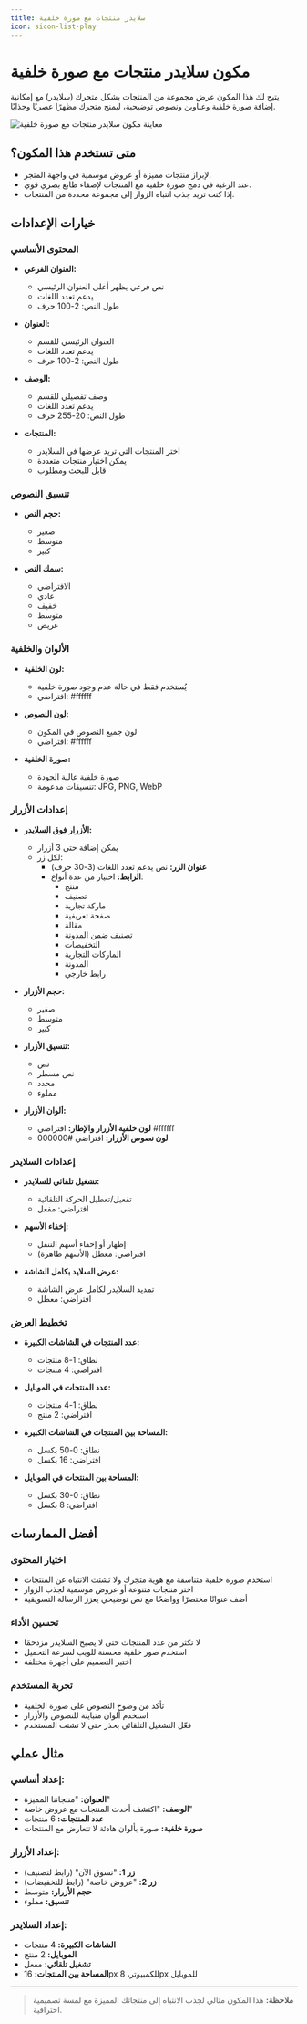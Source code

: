 ```yaml
---
title: سلايدر منتجات مع صورة خلفية
icon: sicon-list-play
---
```


# مكون سلايدر منتجات مع صورة خلفية

يتيح لك هذا المكون عرض مجموعة من المنتجات بشكل متحرك (سلايدر) مع إمكانية إضافة صورة خلفية وعناوين ونصوص توضيحية، ليمنح متجرك مظهرًا عصريًا وجذابًا.

![معاينة مكون سلايدر منتجات مع صورة خلفية](/assets/luxe-salla/home-components/product-slider-with-background-image.png)

## متى تستخدم هذا المكون؟
- لإبراز منتجات مميزة أو عروض موسمية في واجهة المتجر.
- عند الرغبة في دمج صورة خلفية مع المنتجات لإضفاء طابع بصري قوي.
- إذا كنت تريد جذب انتباه الزوار إلى مجموعة محددة من المنتجات.

## خيارات الإعدادات

### المحتوى الأساسي

- **العنوان الفرعي:**
  - نص فرعي يظهر أعلى العنوان الرئيسي
  - يدعم تعدد اللغات
  - طول النص: 2-100 حرف

- **العنوان:**
  - العنوان الرئيسي للقسم
  - يدعم تعدد اللغات
  - طول النص: 2-100 حرف

- **الوصف:**
  - وصف تفصيلي للقسم
  - يدعم تعدد اللغات
  - طول النص: 20-255 حرف

- **المنتجات:**
  - اختر المنتجات التي تريد عرضها في السلايدر
  - يمكن اختيار منتجات متعددة
  - قابل للبحث ومطلوب

### تنسيق النصوص

- **حجم النص:**
  - صغير
  - متوسط
  - كبير

- **سمك النص:**
  - الافتراضي
  - عادي
  - خفيف
  - متوسط
  - عريض

### الألوان والخلفية

- **لون الخلفية:**
  - يُستخدم فقط في حالة عدم وجود صورة خلفية
  - افتراضي: #ffffff

- **لون النصوص:**
  - لون جميع النصوص في المكون
  - افتراضي: #ffffff

- **صورة الخلفية:**
  - صورة خلفية عالية الجودة
  - تنسيقات مدعومة: JPG, PNG, WebP

### إعدادات الأزرار

- **الأزرار فوق السلايدر:**
  - يمكن إضافة حتى 3 أزرار
  - لكل زر:
    - **عنوان الزر:** نص يدعم تعدد اللغات (3-30 حرف)
    - **الرابط:** اختيار من عدة أنواع:
      - منتج
      - تصنيف
      - ماركة تجارية
      - صفحة تعريفية
      - مقالة
      - تصنيف ضمن المدونة
      - التخفيضات
      - الماركات التجارية
      - المدونة
      - رابط خارجي

- **حجم الأزرار:**
  - صغير
  - متوسط
  - كبير

- **تنسيق الأزرار:**
  - نص
  - نص مسطر
  - محدد
  - مملوء

- **ألوان الأزرار:**
  - **لون خلفية الأزرار والإطار:** افتراضي #ffffff
  - **لون نصوص الأزرار:** افتراضي #000000

### إعدادات السلايدر

- **تشغيل تلقائي للسلايدر:**
  - تفعيل/تعطيل الحركة التلقائية
  - افتراضي: مفعل

- **إخفاء الأسهم:**
  - إظهار أو إخفاء أسهم التنقل
  - افتراضي: معطل (الأسهم ظاهرة)

- **عرض السلايد بكامل الشاشة:**
  - تمديد السلايدر لكامل عرض الشاشة
  - افتراضي: معطل

### تخطيط العرض

- **عدد المنتجات في الشاشات الكبيرة:**
  - نطاق: 1-8 منتجات
  - افتراضي: 4 منتجات

- **عدد المنتجات في الموبايل:**
  - نطاق: 1-4 منتجات
  - افتراضي: 2 منتج

- **المساحة بين المنتجات في الشاشات الكبيرة:**
  - نطاق: 0-50 بكسل
  - افتراضي: 16 بكسل

- **المساحة بين المنتجات في الموبايل:**
  - نطاق: 0-30 بكسل
  - افتراضي: 8 بكسل

## أفضل الممارسات

### اختيار المحتوى
- استخدم صورة خلفية متناسقة مع هوية متجرك ولا تشتت الانتباه عن المنتجات
- اختر منتجات متنوعة أو عروض موسمية لجذب الزوار
- أضف عنوانًا مختصرًا وواضحًا مع نص توضيحي يعزز الرسالة التسويقية

### تحسين الأداء
- لا تكثر من عدد المنتجات حتى لا يصبح السلايدر مزدحمًا
- استخدم صور خلفية محسنة للويب لسرعة التحميل
- اختبر التصميم على أجهزة مختلفة

### تجربة المستخدم
- تأكد من وضوح النصوص على صورة الخلفية
- استخدم ألوان متباينة للنصوص والأزرار
- فعّل التشغيل التلقائي بحذر حتى لا تشتت المستخدم

## مثال عملي

### إعداد أساسي:
- **العنوان:** "منتجاتنا المميزة"
- **الوصف:** "اكتشف أحدث المنتجات مع عروض خاصة"
- **عدد المنتجات:** 6 منتجات
- **صورة خلفية:** صورة بألوان هادئة لا تتعارض مع المنتجات

### إعداد الأزرار:
- **زر 1:** "تسوق الآن" (رابط لتصنيف)
- **زر 2:** "عروض خاصة" (رابط للتخفيضات)
- **حجم الأزرار:** متوسط
- **تنسيق:** مملوء

### إعداد السلايدر:
- **الشاشات الكبيرة:** 4 منتجات
- **الموبايل:** 2 منتج
- **تشغيل تلقائي:** مفعل
- **المساحة بين المنتجات:** 16px للكمبيوتر، 8px للموبايل

---

> **ملاحظة:** هذا المكون مثالي لجذب الانتباه إلى منتجاتك المميزة مع لمسة تصميمية احترافية.

